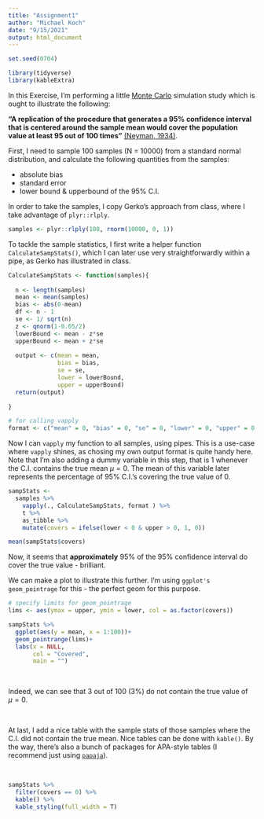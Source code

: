 ```yaml
---
title: "Assignment1"
author: "Michael Koch"
date: "9/15/2021"
output: html_document
---
```



```r
set.seed(0704)
```

```r
library(tidyverse)
library(kableExtra)
```

In this Exercise, I'm performing a little [Monte Carlo](https://www.youtube.com/watch?v=PQCYjl32_Sk) simulation study which is ought to illustrate the following:

**"A replication of the procedure that generates a 95% confidence interval that is centered around the sample mean would cover the population value at least 95 out of 100 times"** [(Neyman, 1934)](http://www.stat.cmu.edu/~brian/905-2008/papers/neyman-1934-jrss.pdf). 


First, I need to sample 100 samples (N = 10000) from a standard normal distribution, and calculate the following quantities from the samples:

 - absolute bias
 - standard error
 - lower bound & upperbound of the 95% C.I.


In order to take the samples, I copy Gerko's approach from class, where I take advantage of `plyr::rlply`. 

```r
samples <- plyr::rlply(100, rnorm(10000, 0, 1))
```


To tackle the sample statistics, I first write a helper function `CalculateSampStats()`, which I can later use very straightforwardly within a pipe, as Gerko has illustrated in class.

```r
CalculateSampStats <- function(samples){
  
  n <- length(samples)
  mean <- mean(samples)
  bias <- abs(0-mean) 
  df <- n - 1
  se <- 1/ sqrt(n)
  z <- qnorm(1-0.05/2)
  lowerBound <- mean - z*se
  upperBound <- mean + z*se
    
  output <- c(mean = mean,
              bias = bias, 
              se = se, 
              lower = lowerBound, 
              upper = upperBound)
  return(output)
  
}

# for calling vapply
format <- c("mean" = 0, "bias" = 0, "se" = 0, "lower" = 0, "upper" = 0)

```

Now I can  `vapply` my function to all samples, using pipes. This is a use-case where `vapply` shines, as chosing my own output format is quite handy here. Note that I'm also adding a dummy variable in this step, that is 1 whenever the C.I. contains the true mean $\mu = 0$. The mean of this variable later represents the percentage of 95% C.I.'s covering the true value of 0. 

```r
sampStats <- 
  samples %>% 
    vapply(., CalculateSampStats, format ) %>% 
    t %>% 
    as_tibble %>% 
    mutate(covers = ifelse(lower < 0 & upper > 0, 1, 0))
```


```r
mean(sampStats$covers)
```

Now, it seems that **approximately** 95% of the 95% confidence interval do cover the true value - brilliant. 

We can make a plot to illustrate this further. I'm using `ggplot's` `geom_pointrage` for this - the perfect geom for this purpose. 

```r
# specify limits for geom_pointrage
lims <- aes(ymax = upper, ymin = lower, col = as.factor(covers))

sampStats %>% 
  ggplot(aes(y = mean, x = 1:100))+
  geom_pointrange(lims)+
  labs(x = NULL,
       col = "Covered", 
       main = "")
```
\ 

Indeed, we can see that 3 out of 100 (3%) do not contain the true value of $\mu = 0$.

\ 

At last, I add a nice table with the sample stats of those samples where the C.I. did not contain the true mean. Nice tables can be done with `kable()`. By the way, there's also a bunch of packages for APA-style tables (I recommend just using [`papaja`](https://github.com/crsh/papaja)).

\ 

```r
sampStats %>% 
  filter(covers == 0) %>% 
  kable() %>% 
  kable_styling(full_width = T)
```

\ 